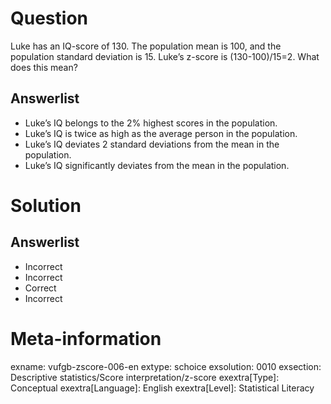 Question
========
  
Luke has an IQ-score of 130. The population mean is 100, and the population standard deviation is 15. Luke’s z-score is (130-100)/15=2. What does this mean?
  
Answerlist
----------
* Luke’s IQ belongs to the 2% highest scores in the population.
* Luke’s IQ is twice as high as the average person in the population.
* Luke’s IQ deviates 2 standard deviations from the mean in the population.
* Luke’s IQ significantly deviates from the mean in the population.

Solution
========

Answerlist
----------
* Incorrect
* Incorrect
* Correct
* Incorrect 

Meta-information
================
exname: vufgb-zscore-006-en
extype: schoice
exsolution: 0010
exsection: Descriptive statistics/Score interpretation/z-score
exextra[Type]: Conceptual
exextra[Language]: English
exextra[Level]: Statistical Literacy